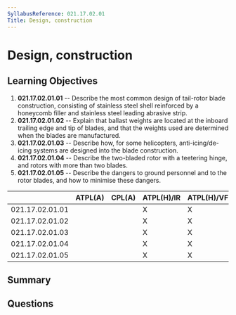 ```yaml
---
SyllabusReference: 021.17.02.01
Title: Design, construction
---
```


# Design, construction

## Learning Objectives

1.  **021.17.02.01.01** -- Describe the most common design of tail-rotor blade
    construction, consisting of stainless steel shell reinforced by a honeycomb
    filler and stainless steel leading abrasive strip.
2.  **021.17.02.01.02** -- Explain that ballast weights are located at the
    inboard trailing edge and tip of blades, and that the weights used are
    determined when the blades are manufactured.
3.  **021.17.02.01.03** -- Describe how, for some helicopters,
    anti-icing/de-icing systems are designed into the blade construction.
4.  **021.17.02.01.04** -- Describe the two-bladed rotor with a teetering hinge,
    and rotors with more than two blades.
5.  **021.17.02.01.05** -- Describe the dangers to ground personnel and to the
    rotor blades, and how to minimise these dangers.

|                 | ATPL(A) | CPL(A) | ATPL(H)/IR | ATPL(H)/VFR | CPL(H) | IR | CBIR(A) |
| --------------- | ------- | ------ | ---------- | ----------- | ------ | -- | ------- |
| 021.17.02.01.01 |         |        | X          | X           | X      |    |         |
| 021.17.02.01.02 |         |        | X          | X           | X      |    |         |
| 021.17.02.01.03 |         |        | X          | X           | X      |    |         |
| 021.17.02.01.04 |         |        | X          | X           | X      |    |         |
| 021.17.02.01.05 |         |        | X          | X           | X      |    |         |

## Summary

## Questions
